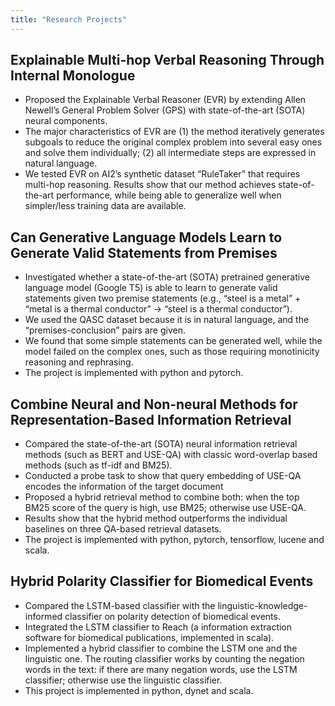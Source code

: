 ```yaml
---
title: "Research Projects"
---
```


## Explainable Multi-hop Verbal Reasoning Through Internal Monologue
+ Proposed the Explainable Verbal Reasoner (EVR) by extending Allen Newell's General Problem Solver (GPS) with state-of-the-art (SOTA) neural components. 
+ The major characteristics of EVR are (1) the method iteratively generates subgoals to reduce the original complex problem into several easy ones and solve them individually; (2) all intermediate steps are expressed in natural language. 
+ We tested EVR on AI2's synthetic dataset "RuleTaker" that requires multi-hop reasoning. Results show that our method achieves state-of-the-art performance, while being able to generalize well when simpler/less training data are available. 

## Can Generative Language Models Learn to Generate Valid Statements from Premises
+ Investigated whether a state-of-the-art (SOTA) pretrained generative language model (Google T5) is able to learn to generate valid statements given two premise statements (e.g., "steel is a metal" + "metal is a thermal conductor" -> "steel is a thermal conductor").
+ We used the QASC dataset because it is in natural language, and the "premises-conclusion" pairs are given.
+ We found that some simple statements can be generated well, while the model failed on the complex ones, such as those requiring monotinicity reasoning and rephrasing. 
+ The project is implemented with python and pytorch. 

## Combine Neural and Non-neural Methods for Representation-Based Information Retrieval
+ Compared the state-of-the-art (SOTA) neural information retrieval methods (such as BERT and USE-QA) with classic word-overlap based methods (such as tf-idf and BM25).
+ Conducted a probe task to show that query embedding of USE-QA encodes the information of the target document
+ Proposed a hybrid retrieval method to combine both: when the top BM25 score of the query is high, use BM25; otherwise use USE-QA.
+ Results show that the hybrid method outperforms the individual baselines on three QA-based retrieval datasets. 
+ The project is implemented with python, pytorch, tensorflow, lucene and scala. 

## Hybrid Polarity Classifier for Biomedical Events
+ Compared the LSTM-based classifier with the linguistic-knowledge-informed classifier on polarity detection of biomedical events. 
+ Integrated the LSTM classifier to Reach (a information extraction software for biomedical publications, implemented in scala). 
+ Implemented a hybrid classifier to combine the LSTM one and the linguistic one. The routing classifier works by counting the negation words in the text: if there are many negation words, use the LSTM classifier; otherwise use the linguistic classifier. 
+ This project is implemented in python, dynet and scala.
